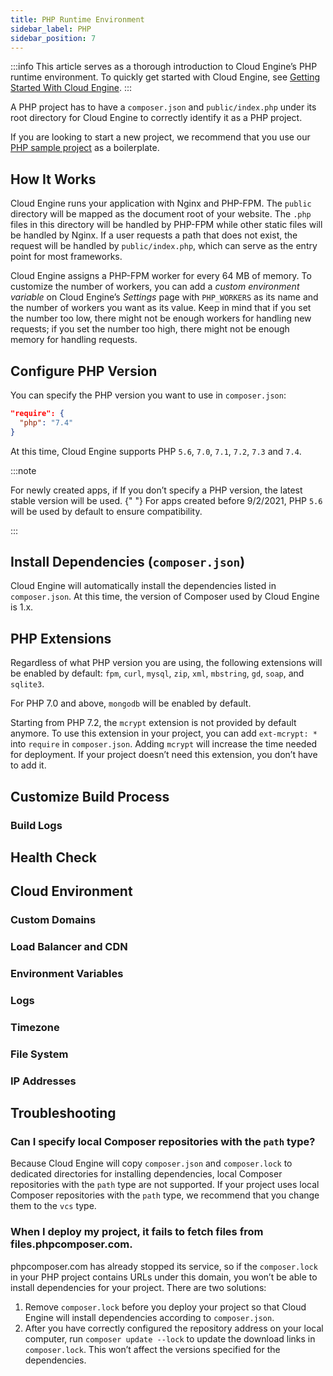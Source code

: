```yaml
---
title: PHP Runtime Environment
sidebar_label: PHP
sidebar_position: 7
---
```



:::info
This article serves as a thorough introduction to Cloud Engine’s PHP runtime environment. To quickly get started with Cloud Engine, see [Getting Started With Cloud Engine](/sdk/engine/deploy/getting-started).
:::

A PHP project has to have a `composer.json` and `public/index.php` under its root directory for Cloud Engine to correctly identify it as a PHP project.

If you are looking to start a new project, we recommend that you use our [PHP sample project](https://github.com/leancloud/slim-getting-started) as a boilerplate.

## How It Works

Cloud Engine runs your application with Nginx and PHP-FPM. The `public` directory will be mapped as the document root of your website. The `.php` files in this directory will be handled by PHP-FPM while other static files will be handled by Nginx. If a user requests a path that does not exist, the request will be handled by `public/index.php`, which can serve as the entry point for most frameworks.

Cloud Engine assigns a PHP-FPM worker for every 64 MB of memory. To customize the number of workers, you can add a _custom environment variable_ on Cloud Engine’s _Settings_ page with `PHP_WORKERS` as its name and the number of workers you want as its value. Keep in mind that if you set the number too low, there might not be enough workers for handling new requests; if you set the number too high, there might not be enough memory for handling requests.

## Configure PHP Version

You can specify the PHP version you want to use in `composer.json`:

```json
"require": {
  "php": "7.4"
}
```

At this time, Cloud Engine supports PHP `5.6`, `7.0`, `7.1`, `7.2`, `7.3` and `7.4`.

:::note

<Conditional brand="leancloud">For newly created apps, if</Conditional>
<Conditional brand="tds">If</Conditional> you don’t specify a PHP version, the
latest stable version will be used.
<Conditional brand="leancloud">
  {" "}
  For apps created before 9/2/2021, PHP `5.6` will be used by default to ensure compatibility.
</Conditional>

:::

## Install Dependencies (`composer.json`)

Cloud Engine will automatically install the dependencies listed in `composer.json`. At this time, the version of Composer used by Cloud Engine is 1.x.

## PHP Extensions

Regardless of what PHP version you are using, the following extensions will be enabled by default: `fpm`, `curl`, `mysql`, `zip`, `xml`, `mbstring`, `gd`, `soap`, and `sqlite3`.

For PHP 7.0 and above, `mongodb` will be enabled by default.

Starting from PHP 7.2, the `mcrypt` extension is not provided by default anymore. To use this extension in your project, you can add `ext-mcrypt: *` into `require` in `composer.json`. Adding `mcrypt` will increase the time needed for deployment. If your project doesn’t need this extension, you don’t have to add it.

## Customize Build Process

<BuildingAdvanced />

### Build Logs

<BuildingBuildLogs />

## Health Check

<CloudHealthCheck />

## Cloud Environment

### Custom Domains

<CloudCustomDomain />

### Load Balancer and CDN

<CloudLoadBalancer only="php" />

### Environment Variables

<CloudEnvironments />

### Logs

<CloudLogs only="php" />

### Timezone

<CloudTimezone />

### File System

<CloudFilesystem />

### IP Addresses

<CloudInternetAddress />

## Troubleshooting

### Can I specify local Composer repositories with the `path` type?

Because Cloud Engine will copy `composer.json` and `composer.lock` to dedicated directories for installing dependencies, local Composer repositories with the `path` type are not supported.
If your project uses local Composer repositories with the `path` type, we recommend that you change them to the `vcs` type.

### When I deploy my project, it fails to fetch files from files.phpcomposer.com.

phpcomposer.com has already stopped its service, so if the `composer.lock` in your PHP project contains URLs under this domain, you won’t be able to install dependencies for your project.
There are two solutions:

1. Remove `composer.lock` before you deploy your project so that Cloud Engine will install dependencies according to `composer.json`.
2. After you have correctly configured the repository address on your local computer, run `composer update --lock` to update the download links in `composer.lock`. This won’t affect the versions specified for the dependencies.
